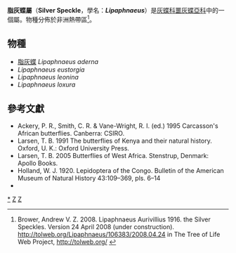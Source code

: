 {{NoteTA|G1=Butterfly}}
{{Automatic Taxobox
| taxon = Lipaphnaeus
| authority = Aurivillius, 1916
| image = Pl.12-04-Lipaphnaeus aderna (Plötz, 1880).JPG
| image_caption = [[脂灰蝶|脂灰蝶]]<br />''Lipaphnaeus aderna''
| type_species = [[脂灰蝶|脂灰蝶]]<br />''Lipaphnaeus aderna''
| type_species_authority = (Plötz, 1880)
| subdivision_ranks = 物種
| subdivision = 共4種，詳閱正文。
| synonyms = 
}}

'''脂灰蝶屬'''（'''Silver Speckle'''，學名：'''''Lipaphnaeus'''''）是[[灰蝶科|灰蝶科]][[噩灰蝶亞科|噩灰蝶亞科]]中的一個屬。物種分佈於非洲熱帶區<ref>Brower, Andrew V. Z. 2008. Lipaphnaeus Aurivillius 1916. the Silver Speckles. Version 24 April 2008 (under construction). http://tolweb.org/Lipaphnaeus/106383/2008.04.24 {{Wayback|url=http://tolweb.org/Lipaphnaeus/106383/2008.04.24 |date=20191201003456 }} in The Tree of Life Web Project, http://tolweb.org/ {{Wayback|url=http://tolweb.org/ |date=20110515100516 }}</ref>。

== 物種 ==
* [[脂灰蝶|脂灰蝶]] ''Lipaphnaeus aderna''
* ''Lipaphnaeus eustorgia''
* ''Lipaphnaeus leonina''
* ''Lipaphnaeus loxura''
<!--
== 圖集 ==
<gallery>
</gallery>
-->
== 參考文獻 ==
{{reflist}}
* Ackery, P. R., Smith, C. R. & Vane-Wright, R. I. (ed.) 1995 Carcasson's African butterflies. Canberra: CSIRO.
* Larsen, T. B. 1991 The butterflies of Kenya and their natural history. Oxford, U. K.: Oxford University Press.
* Larsen, T. B. 2005 Butterflies of West Africa. Stenstrup, Denmark: Apollo Books.
* Holland, W. J. 1920. Lepidoptera of the Congo. Bulletin of the American Museum of Natural History 43:109–369, pls. 6–14
* {{Cite book | author = 寿建新 周尧 李宇飞 | title = 世界蝴蝶分類名錄 | location = 中國 | publisher = 陝西科學技術出版社 | date = 2006-04-01 | ISBN = 9787536936768 | language= zh-hans }}

{{Commons category| Lipaphnaeus}}

{{噩灰蝶亞科}}
{{taxonbar}}
[[Category:脂灰蝶屬|*]]
[[Category:噩灰蝶亞科|Z]]
[[Category:_1916年描述的分类群|Z]]